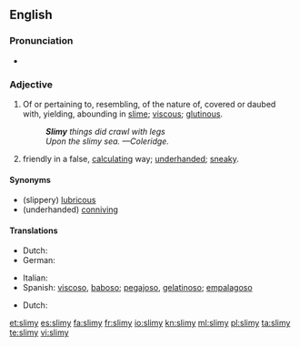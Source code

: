 ==English==

===Pronunciation===
* {{IPA|/ˈslaɪ.mi/}}
*: {{rhymes|aɪmi}}

===Adjective===
{{en-adj|slimier|slimiest}}

# Of or pertaining to, resembling, of the nature of, covered or daubed with, yielding, abounding in [[slime]]; [[viscous]]; [[glutinous]].
#: '''''Slimy''' things did crawl with legs ''
#: ''Upon the slimy sea. &mdash;Coleridge.''
# {{slang|figuratively}} friendly in a false, [[calculating]] way; [[underhanded]]; [[sneaky]].

====Synonyms====
* (slippery) [[lubricous]]
* (underhanded) [[conniving]]

====Translations====
{{trans-top|glutinous}}
* Dutch: {{t+|nl|slijmig}}
* German: {{t-|de|schleimig}}
{{trans-mid}}
* Italian: {{t+|it|viscido}}
* Spanish: [[viscoso]], [[baboso]]; [[pegajoso]], [[gelatinoso]]; [[empalagoso]]
{{trans-bottom}}

{{trans-top|underhanded}}
* Dutch: {{t+|nl|achterbaks}}
{{trans-mid}}
{{trans-bottom}}

[[et:slimy]]
[[es:slimy]]
[[fa:slimy]]
[[fr:slimy]]
[[io:slimy]]
[[kn:slimy]]
[[ml:slimy]]
[[pl:slimy]]
[[ta:slimy]]
[[te:slimy]]
[[vi:slimy]]